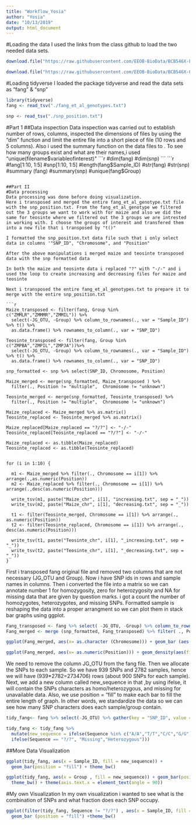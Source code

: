 ```yaml
---
title: "Workflow_Yosia"
author: "Yosia"
date: "10/13/2019"
output: html_document
---
```

#Loading the data
I used the links from the class github to load the two needed data sets.

```r
download.file("https://raw.githubusercontent.com/EEOB-BioData/BCB546X-Fall2019/master/assignments/UNIX_Assignment/snp_position.txt", destfile = "./snp_position.txt")

download.file("https://raw.githubusercontent.com/EEOB-BioData/BCB546X-Fall2019/master/assignments/UNIX_Assignment/fang_et_al_genotypes.txt", destfile = "./fang_et_al_genotypes.txt")
```
#Loading tidyverse
I loaded the package tidyverse and read the data sets as "fang" & "snp"
```r
library(tidyverse)
fang <- read_tsv("./fang_et_al_genotypes.txt")

snp <- read_tsv("./snp_position.txt")
```

#Part 1
##Data inspection
Data inspection was carried out to establish number of rows, columns, inspected the dimensions of files by using the "dim" function and limit the entire file into a short piece of file (10 rows and 5 columns). Also i used the summary function on the data files to .
To see how many groups exist and what are their names,i used "unique(filename$variableofinterest)"
```r
#dim(fang)
#dim(snp)
```
```r
#fang[1:10, 1:5]
#snp[1:10, 1:5]
#length(fang$Sample_ID)
#str(fang)
#str(snp)
#summary (fang)
#summary(snp)
#unique(fang$Group)
```

##Part II
#Data processing
Data processing was done before doing visualization. 
Here i transposed and merged the entire fang_et_al_genotype.txt file with the snp_position.txt. From the fang_et_al_genotype we filtered out the 3 groups we want to work with for maize and also we did the same for teosinte where we filtered out the 3 groups we are intrested in working with. I choose the groups of interest and transfered them into a new file that i transposed by "t()"

I formatted the snp_position.txt data file such that i only select data in columns '"SNP_ID", "Chromosome", and "Position"

After the above manipulations i merged maize and teosinte transposed data with the snp formatted data

In both the maize and teosinte data i replaced "?" with "-/-" and i used the loop to create increasing and decreasing files for maize and teosinte

Next i transposed the entire fang_et_al_genotypes.txt to prepare it to merge with the entire snp_position.txt

```r
Maize_transposed <- filter(fang, Group %in% c("ZMMLR","ZMMMR","ZMMIL")) %>%
  select(-JG_OTU, -Group) %>% column_to_rownames(., var = "Sample_ID") %>% t() %>%
  as.data.frame() %>% rownames_to_column(., var = "SNP_ID")

Teosinte_transposed <- filter(fang, Group %in% c("ZMPBA","ZMPIL","ZMPJA"))%>%
  select(-JG_OTU, -Group) %>% column_to_rownames(., var = "Sample_ID") %>% t() %>%
  as.data.frame() %>% rownames_to_column(., var = "SNP_ID")

snp_formatted <- snp %>% select(SNP_ID, Chromosome, Position)

Maize_merged <- merge(snp_formatted, Maize_transposed ) %>%
  filter(., Position != "multiple",  Chromosome != "unknown")

Teosinte_merged <- merge(snp_formatted, Teosinte_transposed) %>%
  filter(., Position != "multiple",  Chromosome != "unknown")

Maize_replaced <- Maize_merged %>% as.matrix()
Teosinte_replaced <- Teosinte_merged %>% as.matrix()

Maize_replaced[Maize_replaced == "?/?"] <- "-/-"
Teosinte_replaced[Teosinte_replaced == "?/?"] <- "-/-"

Maize_replaced <- as.tibble(Maize_replaced)
Teosinte_replaced <- as.tibble(Teosinte_replaced)


for (i in 1:10) {
 
  m1 <- Maize_merged %>% filter(., Chromosome == i[1]) %>% arrange(.,as.numeric(Position))
  m2 <- Maize_replaced %>% filter(., Chromosome == i[1]) %>% arrange(.,desc(as.numeric(Position)))
 
  write_tsv(m1, paste("Maize_chr", i[1], "increasing.txt", sep = "_"))
  write_tsv(m2, paste("Maize_chr", i[1], "decreasing.txt", sep = "_"))
 
  t1 <- filter(Teosinte_merged, Chromosome == i[1]) %>% arrange(., as.numeric(Position))
  t2 <- filter(Teosinte_replaced, Chromosome == i[1]) %>% arrange(., desc(as.numeric(Position)))
 
  write_tsv(t1, paste("Teosinte_chr", i[1], "_increasing.txt", sep = "_"))
  write_tsv(t2, paste("Teosinte_chr", i[1], "_decreasing.txt", sep = "_"))
}

```
First i transposed fang original file and removed two columns that are not necessary (JG_OTU and Group). Now i have SNP ids in rows and sample names in columns. 
Then i converted the file into a matrix so we can annotate number 1 for homozygosity, zero for heterozygosity and NA for missing data that are given by question marks. 
i got a count the number of homozygotes, heterozygotes, and missing SNPs. 
Formatted sample is reshaping the data into a proper arrangment so we can plot them in stack bar graphs using ggplot. 

```r
Fang_transposed <- fang %>% select( -JG_OTU, -Group) %>% column_to_rownames(., var = "Sample_ID") %>% t() %>% as.data.frame() %>% rownames_to_column (., var = "SNP_ID")
Fang_merged <- merge (snp_formatted, Fang_transposed) %>% filter( ., Position != "mulitiple", Position !="unknown")

ggplot(Fang_merged, aes(x= as.character (Chromosome))) + geom_bar (aes(fill= as.character(Chromosome))) +theme_bw()

ggplot(Fang_merged, aes(x= as.numeric(Position))) + geom_density(aes(fill = as.character(Chromosome))) + facet_wrap(~Chromosome, nrow = 2, ncol = 5) + theme_bw()

```
We need to remove the column JG_OTU from the fang file. Then  we allocate the SNPs to each sample. So we have 939 SNPs and 2782 samples, hence we will have (939*2782=2734706) rows (about 900 SNPs for each sample). 
Next, we add a new column called new_sequence in that ,by using ifelse, it will contain the SNPs characters as homo/heterozygous, and missing for unavailable data. 
Also, we use position = "fill" to make each bar to fill the entire length of graph. In other words, we standardize the data so we can see how many SNP characters does each sample/group contain.

```r
tidy_fang<- fang %>% select(-JG_OTU) %>% gather(key = "SNP_ID", value = "Sequence", names(fang)[4:986])

tidy_fang <- tidy_fang %>%
  mutate(new_sequence = ifelse(Sequence %in% c("A/A","T/T","C/C","G/G"), "Homozygous",
  ifelse(Sequence == "?/?", "Missing","Heterozygous")))
```
##More Data Visualization

```r
ggplot(tidy_fang, aes(x = Sample_ID, fill = new_sequence)) +
  geom_bar(position = "fill") + theme_bw()
```
```r
ggplot(tidy_fang, aes(x = Group , fill = new_sequence)) + geom_bar(position = "fill") +
  theme_bw() + theme(axis.text.x = element_text(angle = 90))
```
#My own Visualization
In my own visualization i wanted to see what is the combination of SNPs and what fraction does each SNP occupy.

```r
ggplot(filter(tidy_fang, Sequence != "?/?") , aes(x = Sample_ID, fill = Sequence)) +
  geom_bar (position = "fill") +theme_bw()
```







